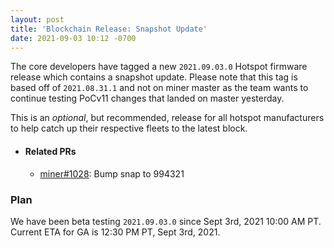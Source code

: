 ```yaml
---
layout: post
title: 'Blockchain Release: Snapshot Update'
date: 2021-09-03 10:12 -0700
---
```


The core developers have tagged a new `2021.09.03.0` Hotspot firmware release which contains a
snapshot update. Please note that this tag is based off of `2021.08.31.1` and not on miner master as
the team wants to continue testing PoCv11 changes that landed on master yesterday.

<!--truncate-->

This is an _optional_, but recommended, release for all hotspot manufacturers to help catch up their
respective fleets to the latest block.

- #### Related PRs

  - [miner#1028](https://github.com/helium/miner/pull/1028): Bump snap to 994321

### Plan

We have been beta testing `2021.09.03.0` since Sept 3rd, 2021 10:00 AM PT. Current ETA for GA is
12:30 PM PT, Sept 3rd, 2021.

